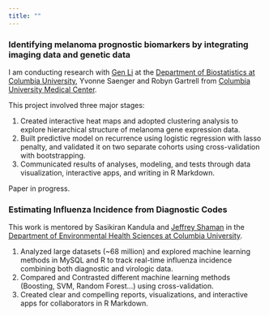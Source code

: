 ```yaml
---
title: ""
---
```


### Identifying melanoma prognostic biomarkers by integrating imaging data and genetic data


I am conducting research with [Gen Li](https://sites.google.com/view/ligen) at the [Department of Biostatistics at Columbia University](https://www.mailman.columbia.edu/become-student/departments/biostatistics), Yvonne Saenger and Robyn Gartrell from [Columbia University Medical Center](http://www.cumc.columbia.edu/).

This project involved three major stages:

1. Created interactive heat maps and adopted clustering analysis to explore hierarchical structure of melanoma gene expression data.
2. Built predictive model on recurrence using logistic regression with lasso penalty, and validated it on two separate cohorts using cross-validation with bootstrapping.
3.  Communicated results of analyses, modeling, and tests through data visualization, interactive apps, and writing in R Markdown.

Paper in progress. 

### Estimating Influenza Incidence from Diagnostic Codes

This work is mentored by Sasikiran Kandula and [Jeffrey Shaman](http://blogs.cuit.columbia.edu/jls106/) in the [Department of Environmental Health Sciences at Columbia University](https://www.mailman.columbia.edu/become-student/departments/environmental-health-sciences-ehs).


1. Analyzed large datasets (~68 million) and explored machine learning methods in MySQL and R  to track real-time influenza incidence combining both diagnostic and virologic data.
2. Compared and Contrasted different machine learning methods (Boosting, SVM, Random Forest...) using cross-validation.
3. Created clear and compelling reports, visualizations, and interactive apps for collaborators in R Markdown.